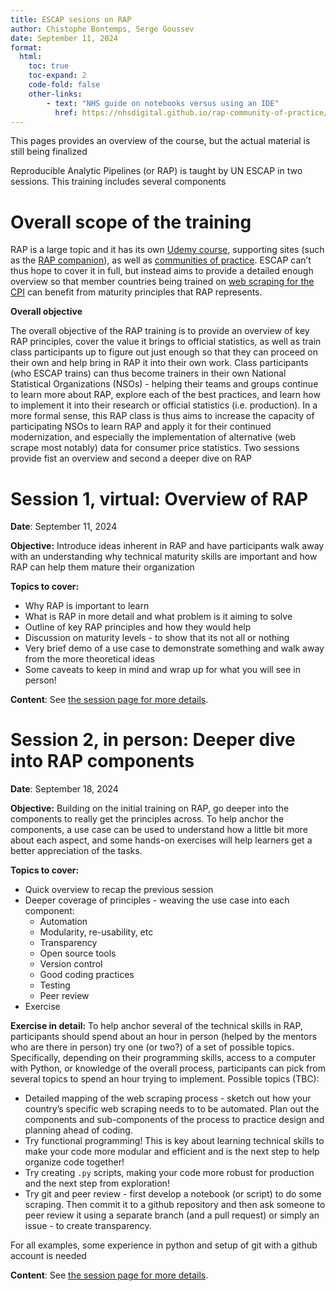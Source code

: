 ```yaml
---
title: ESCAP sesions on RAP
author: Chistophe Bontemps, Serge Goussev
date: September 11, 2024
format:
  html:
    toc: true
    toc-expand: 2
    code-fold: false
    other-links:
        - text: "NHS guide on notebooks versus using an IDE"
          href: https://nhsdigital.github.io/rap-community-of-practice/implementing_RAP/notebooks_versus_ide_development/
---
```


::: callout-note
This pages provides an overview of the course, but the actual material is still being finalized
:::

Reproducible Analytic Pipelines (or RAP) is taught by UN ESCAP in two sessions. This training includes several components

# Overall scope of the training

RAP is a large topic and it has its own [Udemy course](https://www.udemy.com/course/reproducible-analytical-pipelines/), supporting sites (such as the [RAP companion](https://ukgovdatascience.github.io/rap_companion/)), as well as [communities of practice](https://nhsdigital.github.io/rap-community-of-practice/). ESCAP can't thus hope to cover it in full, but instead aims to provide a detailed enough overview so that member countries being trained on [web scraping for the CPI](https://xtophe.notion.site/Web-Scraping-for-CPI-Training-c36b27c2ea6b4f02ad760069afaf6fb5) can benefit from maturity principles that RAP represents.

**Overall objective**

The overall objective of the RAP training is to provide an overview of key RAP principles, cover the value it brings to official statistics, as well as train class participants up to figure out just enough so that they can proceed on their own and help bring in RAP it into their own work. Class participants (who ESCAP trains) can thus become trainers in their own National Statistical Organizations (NSOs) - helping their teams and groups continue to learn more about RAP, explore each of the best practices, and learn how to implement it into their research or official statistics (i.e. production). In a more formal sense, this RAP class is thus aims to increase the capacity of participating NSOs to learn RAP and apply it for their continued modernization, and especially the implementation of alternative (web scrape most notably) data for consumer price statistics. Two sessions provide fist an overview and second a deeper dive on RAP

# Session 1, virtual: Overview of RAP {#rap-session-1}

**Date**: September 11, 2024

**Objective:** Introduce ideas inherent in RAP and have participants walk away with an understanding why technical maturity skills are important and how RAP can help them mature their organization

**Topics to cover:**

-   Why RAP is important to learn
-   What is RAP in more detail and what problem is it aiming to solve
-   Outline of key RAP principles and how they would help
-   Discussion on maturity levels - to show that its not all or nothing
-   Very brief demo of a use case to demonstrate something and walk away from the more theoretical ideas
-   Some caveats to keep in mind and wrap up for what you will see in person!

**Content**: See [the session page for more details](sept_11/sept_11_session.qmd).

# Session 2, in person: Deeper dive into RAP components {#rap-session-2}

**Date**: September 18, 2024

**Objective:** Building on the initial training on RAP, go deeper into the components to really get the principles across. To help anchor the components, a use case can be used to understand how a little bit more about each aspect, and some hands-on exercises will help learners get a better appreciation of the tasks.

**Topics to cover:**

-   Quick overview to recap the previous session
-   Deeper coverage of principles - weaving the use case into each component:
    -   Automation
    -   Modularity, re-usability, etc
    -   Transparency
    -   Open source tools
    -   Version control
    -   Good coding practices
    -   Testing
    -   Peer review
-   Exercise

**Exercise in detail:** To help anchor several of the technical skills in RAP, participants should spend about an hour in person (helped by the mentors who are there in person) try one (or two?) of a set of possible topics. Specifically, depending on their programming skills, access to a computer with Python, or knowledge of the overall process, participants can pick from several topics to spend an hour trying to implement. Possible topics (TBC):

-   Detailed mapping of the web scraping process - sketch out how your country's specific web scraping needs to to be automated. Plan out the components and sub-components of the process to practice design and planning ahead of coding.
-   Try functional programming! This is key about learning technical skills to make your code more modular and efficient and is the next step to help organize code together!
-   Try creating `.py` scripts, making your code more robust for production and the next step from exploration!
-   Try git and peer review - first develop a notebook (or script) to do some scraping. Then commit it to a github repository and then ask someone to peer review it using a separate branch (and a pull request) or simply an issue - to create transparency.

For all examples, some experience in python and setup of git with a github account is needed

**Content**: See [the session page for more details](sept_18/sept_18_session.qmd).